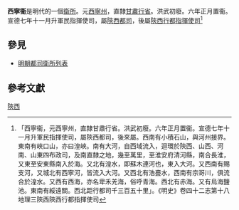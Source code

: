 '''西寧衞'''是明代的一個[[衛所|衛所]]。元[[西寧州|西寧州]]，直隸[[甘肅行省|甘肅行省]]。洪武初廢。六年正月置衞。宣德七年十一月升軍民指揮使司，屬[[陝西都司|陝西都司]]，後屬[[陝西行都指揮使司|陝西行都指揮使司]]<ref>「西寧衞，元西寧州，直隸甘肅行省。洪武初廢。六年正月置衞。宣德七年十一月升軍民指揮使司，屬陝西都司，後來屬。西南有小積石山，與河州接界。東南有峽口山，亦曰湟峽。南有大河，自西域流入，迴環於陝西、山西、河南、山東四布政司，及南直隸之地，幾至萬里，至淮安府清河縣，南合長淮，又東至安東縣南入於海。又北有湟水，即蘇木連河也，東入大河。又西南有賜支河，又城北有西寧河，皆流入大河。又西北有浩亹水，西南有宗哥川，俱流合於湟水。又西有西海，亦名卑禾羌海，俗呼青海。西北有赤海。又有烏海鹽池。東南有綏遠關。西北距行都司千三百五十里」。《明史》卷四十二志第十八地理三陝西陝西行都指揮使司</ref>

==參見==
*[[明朝都司衛所列表|明朝都司衛所列表]]

==參考文獻==
{{Reflist}}
{{明朝行政區劃|nocat}}
[[Category:明朝衛所|陝西]]